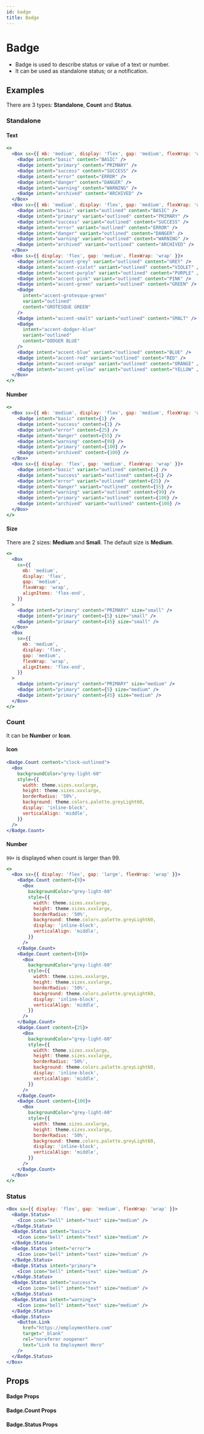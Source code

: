 ```yaml
---
id: badge
title: Badge
---
```


# Badge

- Badge is used to describe status or value of a text or number.
- It can be used as standalone status; or a notification.

## Examples

There are 3 types: **Standalone**, **Count** and **Status**.

### Standalone

#### Text

```jsx live
<>
  <Box sx={{ mb: 'medium', display: 'flex', gap: 'medium', flexWrap: 'wrap' }}>
    <Badge intent="basic" content="BASIC" />
    <Badge intent="primary" content="PRIMARY" />
    <Badge intent="success" content="SUCCESS" />
    <Badge intent="error" content="ERROR" />
    <Badge intent="danger" content="DANGER" />
    <Badge intent="warning" content="WARNING" />
    <Badge intent="archived" content="ARCHIVED" />
  </Box>
  <Box sx={{ mb: 'medium', display: 'flex', gap: 'medium', flexWrap: 'wrap' }}>
    <Badge intent="basic" variant="outlined" content="BASIC" />
    <Badge intent="primary" variant="outlined" content="PRIMARY" />
    <Badge intent="success" variant="outlined" content="SUCCESS" />
    <Badge intent="error" variant="outlined" content="ERROR" />
    <Badge intent="danger" variant="outlined" content="DANGER" />
    <Badge intent="warning" variant="outlined" content="WARNING" />
    <Badge intent="archived" variant="outlined" content="ARCHIVED" />
  </Box>
  <Box sx={{ display: 'flex', gap: 'medium', flexWrap: 'wrap' }}>
    <Badge intent="accent-grey" variant="outlined" content="GREY" />
    <Badge intent="accent-violet" variant="outlined" content="VIOLET" />
    <Badge intent="accent-purple" variant="outlined" content="PURPLE" />
    <Badge intent="accent-pink" variant="outlined" content="PINK" />
    <Badge intent="accent-green" variant="outlined" content="GREEN" />
    <Badge
      intent="accent-grotesque-green"
      variant="outlined"
      content="GROTESQUE GREEN"
    />
    <Badge intent="accent-smalt" variant="outlined" content="SMALT" />
    <Badge
      intent="accent-dodger-blue"
      variant="outlined"
      content="DODGER BLUE"
    />
    <Badge intent="accent-blue" variant="outlined" content="BLUE" />
    <Badge intent="accent-red" variant="outlined" content="RED" />
    <Badge intent="accent-orange" variant="outlined" content="ORANGE" />
    <Badge intent="accent-yellow" variant="outlined" content="YELLOW" />
  </Box>
</>
```

#### Number

```jsx live
<>
  <Box sx={{ mb: 'medium', display: 'flex', gap: 'medium', flexWrap: 'wrap' }}>
    <Badge intent="basic" content={1} />
    <Badge intent="success" content={1} />
    <Badge intent="error" content={25} />
    <Badge intent="danger" content={55} />
    <Badge intent="warning" content={99} />
    <Badge intent="primary" content={100} />
    <Badge intent="archived" content={100} />
  </Box>
  <Box sx={{ display: 'flex', gap: 'medium', flexWrap: 'wrap' }}>
    <Badge intent="basic" variant="outlined" content={1} />
    <Badge intent="success" variant="outlined" content={1} />
    <Badge intent="error" variant="outlined" content={25} />
    <Badge intent="danger" variant="outlined" content={55} />
    <Badge intent="warning" variant="outlined" content={99} />
    <Badge intent="primary" variant="outlined" content={100} />
    <Badge intent="archived" variant="outlined" content={100} />
  </Box>
</>
```

#### Size

There are 2 sizes: **Medium** and **Small**. The default size is **Medium**.

```jsx live
<>
  <Box
    sx={{
      mb: 'medium',
      display: 'flex',
      gap: 'medium',
      flexWrap: 'wrap',
      alignItems: 'flex-end',
    }}
  >
    <Badge intent="primary" content="PRIMARY" size="small" />
    <Badge intent="primary" content={5} size="small" />
    <Badge intent="primary" content={45} size="small" />
  </Box>
  <Box
    sx={{
      mb: 'medium',
      display: 'flex',
      gap: 'medium',
      flexWrap: 'wrap',
      alignItems: 'flex-end',
    }}
  >
    <Badge intent="primary" content="PRIMARY" size="medium" />
    <Badge intent="primary" content={5} size="medium" />
    <Badge intent="primary" content={45} size="medium" />
  </Box>
</>
```

### Count

It can be **Number** or **Icon**.

#### Icon

```jsx live
<Badge.Count content="clock-outlined">
  <Box
    backgroundColor="grey-light-60"
    style={{
      width: theme.sizes.xxxlarge,
      height: theme.sizes.xxxlarge,
      borderRadius: '50%',
      background: theme.colors.palette.greyLight60,
      display: 'inline-block',
      verticalAlign: 'middle',
    }}
  />
</Badge.Count>
```

#### Number

`99+` is displayed when count is larger than 99.

```jsx live
<>
  <Box sx={{ display: 'flex', gap: 'large', flexWrap: 'wrap' }}>
    <Badge.Count content={9}>
      <Box
        backgroundColor="grey-light-60"
        style={{
          width: theme.sizes.xxxlarge,
          height: theme.sizes.xxxlarge,
          borderRadius: '50%',
          background: theme.colors.palette.greyLight60,
          display: 'inline-block',
          verticalAlign: 'middle',
        }}
      />
    </Badge.Count>
    <Badge.Count content={99}>
      <Box
        backgroundColor="grey-light-60"
        style={{
          width: theme.sizes.xxxlarge,
          height: theme.sizes.xxxlarge,
          borderRadius: '50%',
          background: theme.colors.palette.greyLight60,
          display: 'inline-block',
          verticalAlign: 'middle',
        }}
      />
    </Badge.Count>
    <Badge.Count content={25}>
      <Box
        backgroundColor="grey-light-60"
        style={{
          width: theme.sizes.xxxlarge,
          height: theme.sizes.xxxlarge,
          borderRadius: '50%',
          background: theme.colors.palette.greyLight60,
          display: 'inline-block',
          verticalAlign: 'middle',
        }}
      />
    </Badge.Count>
    <Badge.Count content={100}>
      <Box
        backgroundColor="grey-light-60"
        style={{
          width: theme.sizes.xxxlarge,
          height: theme.sizes.xxxlarge,
          borderRadius: '50%',
          background: theme.colors.palette.greyLight60,
          display: 'inline-block',
          verticalAlign: 'middle',
        }}
      />
    </Badge.Count>
  </Box>
</>
```

### Status

```jsx live
<Box sx={{ display: 'flex', gap: 'medium', flexWrap: 'wrap' }}>
  <Badge.Status>
    <Icon icon="bell" intent="text" size="medium" />
  </Badge.Status>
  <Badge.Status intent="basic">
    <Icon icon="bell" intent="text" size="medium" />
  </Badge.Status>
  <Badge.Status intent="error">
    <Icon icon="bell" intent="text" size="medium" />
  </Badge.Status>
  <Badge.Status intent="primary">
    <Icon icon="bell" intent="text" size="medium" />
  </Badge.Status>
  <Badge.Status intent="success">
    <Icon icon="bell" intent="text" size="medium" />
  </Badge.Status>
  <Badge.Status intent="warning">
    <Icon icon="bell" intent="text" size="medium" />
  </Badge.Status>
  <Badge.Status>
    <Button.Link
      href="https://employmenthero.com"
      target="_blank"
      rel="noreferer noopener"
      text="Link to Employment Hero"
    />
  </Badge.Status>
</Box>
```

## Props

#### Badge Props

<Props of="Badge" from="web" />

#### Badge.Count Props

<Props of="Count" from="web" />

#### Badge.Status Props

<Props of="Status" from="web" />
